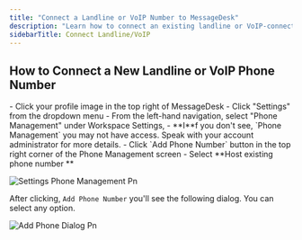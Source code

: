 ```yaml
---
title: "Connect a Landline or VoIP Number to MessageDesk"
description: "Learn how to connect an existing landline or VoIP-connected number to MessageDesk for text messaging."
sidebarTitle: Connect Landline/VoIP
---
```


## How to Connect a New Landline or VoIP Phone Number

<Steps>
  <Step title="Navigate to Settings" iconType="regular" stepNumber={1} titleSize="h3">
    - Click your profile image in the top right of MessageDesk
    - Click "Settings" from the dropdown menu
  </Step>
  <Step title="Click Phone Management" stepNumber={2} titleSize="h3">
    - From the left-hand navigation, select "Phone Management" under Workspace Settings,
      - **I**f you don't see, `Phone Management` you may not have access. Speak with your account administrator for more details.
  </Step>
  <Step title="Click `Add Phone Number` " stepNumber={3} titleSize="h3">
    - Click `Add Phone Number` button in the top right corner of the Phone Management screen
    - Select **Host existing phone number **
  </Step>
</Steps>

![Settings Phone Management Pn](/images/settings-phone-management.png)

After clicking, `Add Phone Number` you'll see the following dialog. You can select any option.

![Add Phone Dialog Pn](/images/add-phone-dialog.png)
